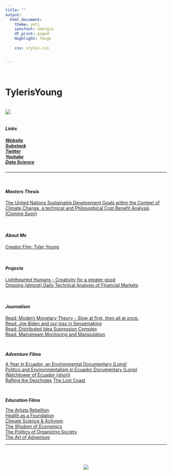 ```yaml
---
title: ""
output:
  html_document:
    theme: yeti
    sansfont: Georgia
    df_print: paged
    Highlight: Tango
    
    css: styles.css


---
```

<br>

<h1>**TylerisYoung**</h1>

<br>
![](./images/selfie-modified_small.png)
<br>
<br>

<h4>
***Links***
</h4>
<h5>
*[Website](https://www.tylerisyoung.com)*  
*[Substack](https://www.tylerisyoung.substack.com)*   
*[Twitter](https://www.twitter.com/Tylerisyoung)*  
*[Youtube](https://https://www.youtube.com/tylerisyoung)*   
*[Data Science](https://www.tylerisyoung.com/datascience.html)* 
</h5>
 _________________________
<br>

<h4>
***Masters Thesis***
</h4>

[The United Nations Sustainable Development Goals within the Context of Climate Change, a technical and Philosophical Cost Benefit Analysis (Coming Soon)]()


<br>

<h4>
***About Me***
</h4>

[Creator Film: Tyler Young](https://www.youtube.com/watch?v=upbaGKm1ofY&t=7s) 

<br>

<h4>
***Projects***
</h4>
[Lighthearted Humans - Creativity for a greater good](www.lightheartedhumans.com)   
[Ongoing (almost) Daily Technical Analysis of Financial Markets](./ongoingta.html)    

<br>


<h4>
***Journalism***
</h4>
[Read: Modern Monetary Theory - Slow at first, then all at once.](./mmt.html)  
[Read: Joe Biden and our loss in Sensemaking ](./JoeBidenandourlossinsensemaking.html)  
[Read: Distributed Idea Supression Complex](./distributedideasupressioncomplex.html)  
[Read: Mainstream Monitoring and Manipulation](./mainstreammonitoringandmanipulation.html)


<br>

***Adventure Films***
</h4>

[A Year in Ecuador, an Environmental Documentary (Long)](https://vimeo.com/341473027)  
[Politics and Environmentalism in Ecuador Documentary (Long)](https://youtu.be/veequUBqgKA)  
[Watchtower of Ecuador (short)](https://www.youtube.com/watch?v=ZbWKWzaExlk)  
[Rafting the Deschutes](https://www.youtube.com/watch?v=X44Z_ywcGFs)
[The Lost Coast](https://youtu.be/YUOhvFJArkw)

<br>

***Education Films***
</h4>

[The Artists Rebellion](https://www.youtube.com/watch?v=3Yp1ob_T7_k)  
[Health as a Foundation](https://www.youtube.com/watch?v=MdYHgOKxjXY&t=84s)  
[Climate Science & Activism](https://www.youtube.com/watch?v=J7p_TM6kFW4&t=4s)  
[The Wisdom of Economics](https://www.youtube.com/watch?v=9iA52aN510Y&t=1s)  
[The Politics of Organizing Society](https://www.youtube.com/watch?v=lS5vRjbHpBw&t=2s)  
[The Art of Adventure](https://www.youtube.com/watch?v=Zq014Q96pzM&t=2s)  


 _________________________

<br>
<br>
<center>
![](images/tylerisyounglogo_small_tiny_2.png)



 </center>